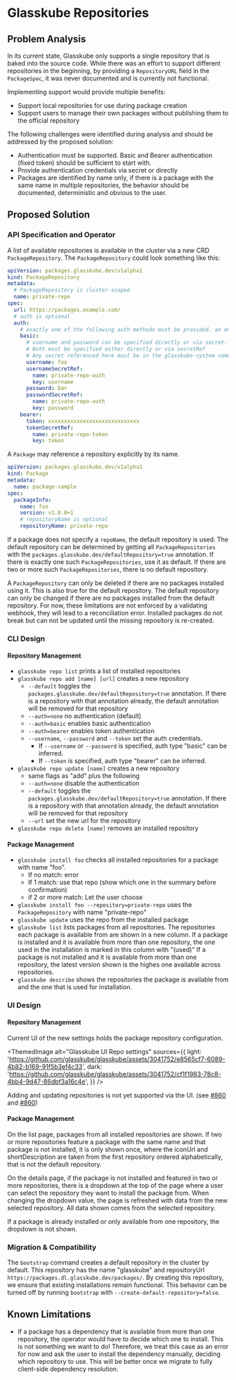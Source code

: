 
# Glasskube Repositories

## Problem Analysis

In its current state, Glasskube only supports a single repository that is baked into the source code.
While there was an effort to support different repositories in the beginning, by providing a `RepositoryURL` field in the `PackageSpec`, it was never documented and is currently not functional.

Implementing support would provide multiple benefits:

- Support local repositories for use during package creation
- Support users to manage their own packages without publishing them to the official repository

The following challenges were identified during analysis and should be addressed by the proposed solution:

- Authentication must be supported. Basic and Bearer authentication (fixed token) should be sufficient to start with.
- Provide authentication credentials via secret or directly
- Packages are identified by name only, if there is a package with the same name in multiple repositories, the behavior should be documented, deterministic and obvious to the user.

## Proposed Solution

### API Specification and Operator

A list of available repositories is available in the cluster via a new CRD `PackageRepository`.
The `PackageRepository` could look something like this:

```yaml
apiVersion: packages.glasskube.dev/v1alpha1
kind: PackageRepository
metadata:
  # PackageRepository is cluster-scoped
  name: private-repo
spec:
  url: https://packages.example.com/
  # auth is optional
  auth:
    # exactly one of the following auth methods must be provided. an empty auth block is invalid
    basic:
      # username and password can be specified directly or via secret.
      # Both must be specified either directly or via secretRef
      # Any secret referenced here must be in the glasskube-system namespace
      username: foo
      usernameSecretRef:
        name: private-repo-auth
        key: username
      password: bar
      passwordSecretRef:
        name: private-repo-auth
        key: password
    bearer:
      token: xxxxxxxxxxxxxxxxxxxxxxxxxxxxx
      tokenSecretRef:
        name: private-repo-token
        key: token
```

A `Package` may reference a repository explicitly by its name.

```yaml
apiVersion: packages.glasskube.dev/v1alpha1
kind: Package
metadata:
  name: package-sample
spec:
  packageInfo:
    name: foo
    version: v1.0.0+1
    # repositoryName is optional
    repositoryName: private-repo
```

If a package does not specify a `repoName`, the default repository is used.
The default repository can be determined by getting all `PackageRepositories` with the `packages.glasskube.dev/defaultRepository=true` annotation.
If there is exactly one such `PackageRepositories`, use it as default.
If there are two or more such `PackageRepositories`, there is no default repository.

A `PackageRepository` can only be deleted if there are no packages installed using it.
This is also true for the default repository.
The default repository can only be changed if there are no packages installed from the default repository.
For now, these limitations are not enforced by a validating webhook, they will lead to a reconciliation error.
Installed packages do not break but can not be updated until the missing repository is re-created.

### CLI Design

#### Repository Management

- `glasskube repo list` prints a list of installed repositories
- `glasskube repo add [name] [url]` creates a new repository
  - `--default` toggles the `packages.glasskube.dev/defaultRepository=true` annotation. If there is a repository
    with that annotation already, the default annotation will be removed for that repository
  - `--auth=none` no authentication (default)
  - `--auth=basic` enables basic authentication
  - `--auth=bearer` enables token authentication
  - `--username`, `--password` and `--token` set the auth credentials.
    - If `--username` or `--password` is specified, auth type "basic" can be inferred.
    - If `--token` is specified, auth type "bearer" can be inferred.
- `glasskube repo update [name]` creates a new repository
  - same flags as "add" plus the following
  - `--auth=none` disable the authentication
  - `--default` toggles the `packages.glasskube.dev/defaultRepository=true` annotation. If there is a repository
    with that annotation already, the default annotation will be removed for that repository
  - `--url` set the new url for the repository
- `glasskube repo delete [name]` removes an installed repository

#### Package Management

- `glasskube install foo` checks all installed repositories for a package with name "foo".
  - If no match: error
  - If 1 match: use that repo (show which one in the summary before confirmation)
  - if 2 or more match: Let the user choose
- `glasskube install foo --repository=private-repo` uses the `PackageRepository` with name "private-repo"
- `glasskube update` uses the repo from the installed package
- `glasskube list` lists packages from all repositories.
  The repositories each package is available from are shown in a new column.
  If a package is installed and it is available from more than one repository, the one used in the installation is marked in this column with "(used)"
  If a package is not installed and it is available from more than one repository, the latest version shown is the highes one available across repositories.
- `glasskube describe` shows the repositories the package is available from and the one that is used for installation.

### UI Design

#### Repository Management

Current UI of the new settings holds the package repository configuration.

<ThemedImage
  alt="Glasskube UI Repo settings"
  sources={{
    light:
      'https://github.com/glasskube/glasskube/assets/3041752/e8565cf7-6089-4b82-b169-91f5b3ef4c33',
    dark: 'https://github.com/glasskube/glasskube/assets/3041752/cf1f1983-78c8-4bb4-9d47-86dbf3a16c4e',
  }}
/>

Adding and updating repositories is not yet supported via the UI.
(see [#860](https://github.com/glasskube/glasskube/issues/860) and [#860](https://github.com/glasskube/glasskube/issues/861))

#### Package Management

On the list page, packages from all installed repositories are shown.
If two or more repositories feature a package with the same name and that package is not installed, it is only shown once, where the iconUrl and shortDescription are taken from the first repository ordered alphabetically, that is not the default repository.

On the details page, if the package is not installed and featured in two or more repositories, there is a dropdown at the top of the page where a user can select the repository they want to install the package from.
When changing the dropdown value, the page is refreshed with data from the new selected repository.
All data shown comes from the selected repository.

If a package is already installed or only available from one repository, the dropdown is not shown.

### Migration & Compatibility

The `bootstrap` command creates a default repository in the cluster by default.
This repository has the name "glasskube" and repositoryUrl `https://packages.dl.glasskube.dev/packages/`.
By creating this repository, we ensure that existing installations remain functional.
This behavior can be turned off by running `bootstrap` with `--create-default-repository=false`.

## Known Limitations

- If a package has a dependency that is available from more than one repository, the operator would have to decide which one to install.
  This is not something we want to do!
  Therefore, we treat this case as an error for now and ask the user to install the dependency manually, deciding which repository to use.
  This will be better once we migrate to fully client-side dependency resolution.
